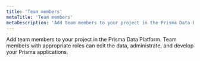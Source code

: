 ```yaml
---
title: 'Team members'
metaTitle: 'Team members'
metaDescription: 'Add team members to your project in the Prisma Data Platform to make use of the collaborative environment in the platform. You can assign a role to each team member to help you administrate, develop, or change the data of your application that uses Prisma.'
---
```


<TopBlock>

Add team members to your project in the Prisma Data Platform. Team members with appropriate roles can edit the data, administrate, and develop your Prisma applications.

<Subsections depth="2" />
</TopBlock>
